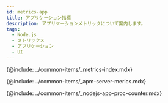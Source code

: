 ```yaml
---
id: metrics-app
title: アプリケーション指標
description: アプリケーションメトリックについて案内します。
tags:
  - Node.js
  - メトリックス
  - アプリケーション
  - UI
---
```



{@include: ../common-items/_metrics-index.mdx}

{@include: ../common-items/_apm-server-merics.mdx}  

{@include: ../common-items/_nodejs-app-proc-counter.mdx}
